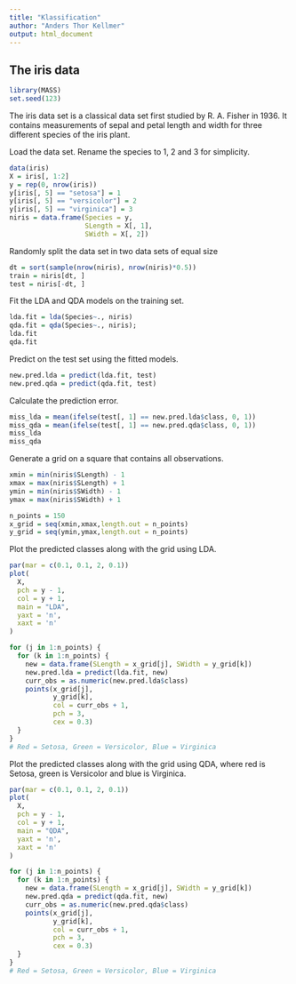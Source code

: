 ```yaml
---
title: "Klassification"
author: "Anders Thor Kellmer"
output: html_document
---
```


## The iris  data
```r
library(MASS)
set.seed(123)
```

The iris data set is a classical data set first studied by R. A. Fisher in 1936. It contains measurements of sepal and petal length and width for three different species of the iris plant.

Load the data set. Rename the species to 1, 2 and 3 for simplicity.

```r
data(iris)
X = iris[, 1:2]
y = rep(0, nrow(iris)) 
y[iris[, 5] == "setosa"] = 1
y[iris[, 5] == "versicolor"] = 2
y[iris[, 5] == "virginica"] = 3
niris = data.frame(Species = y,
                   SLength = X[, 1],
                   SWidth = X[, 2])
```

Randomly split the data set in two data sets of equal size

```r
dt = sort(sample(nrow(niris), nrow(niris)*0.5))
train = niris[dt, ]
test = niris[-dt, ]
```

Fit the LDA and QDA models on the training set.

```r
lda.fit = lda(Species~., niris)
qda.fit = qda(Species~., niris);
lda.fit
qda.fit
```

Predict on the test set using the fitted models.

```r
new.pred.lda = predict(lda.fit, test)
new.pred.qda = predict(qda.fit, test)
```

Calculate the prediction error.

```r
miss_lda = mean(ifelse(test[, 1] == new.pred.lda$class, 0, 1))
miss_qda = mean(ifelse(test[, 1] == new.pred.qda$class, 0, 1))
miss_lda
miss_qda
```

Generate a grid on a square that contains all observations.

```r
xmin = min(niris$SLength) - 1
xmax = max(niris$SLength) + 1
ymin = min(niris$SWidth) - 1
ymax = max(niris$SWidth) + 1

n_points = 150     
x_grid = seq(xmin,xmax,length.out = n_points) 
y_grid = seq(ymin,ymax,length.out = n_points) 
```

Plot the predicted classes along with the grid using LDA.
```r
par(mar = c(0.1, 0.1, 2, 0.1))
plot(
  X,
  pch = y - 1,
  col = y + 1,
  main = "LDA",
  yaxt = 'n',
  xaxt = 'n'
)

for (j in 1:n_points) {
  for (k in 1:n_points) {
    new = data.frame(SLength = x_grid[j], SWidth = y_grid[k])
    new.pred.lda = predict(lda.fit, new)
    curr_obs = as.numeric(new.pred.lda$class)
    points(x_grid[j],
           y_grid[k],
           col = curr_obs + 1,
           pch = 3,
           cex = 0.3)
  }
}
# Red = Setosa, Green = Versicolor, Blue = Virginica
```

Plot the predicted classes along with the grid using QDA, where red is Setosa, green is Versicolor and blue is Virginica. 

```r
par(mar = c(0.1, 0.1, 2, 0.1))
plot(
  X,
  pch = y - 1,
  col = y + 1,
  main = "QDA",
  yaxt = 'n',
  xaxt = 'n'
)

for (j in 1:n_points) {
  for (k in 1:n_points) {
    new = data.frame(SLength = x_grid[j], SWidth = y_grid[k])
    new.pred.qda = predict(qda.fit, new)
    curr_obs = as.numeric(new.pred.qda$class)
    points(x_grid[j],
           y_grid[k],
           col = curr_obs + 1,
           pch = 3,
           cex = 0.3)
  }
}
# Red = Setosa, Green = Versicolor, Blue = Virginica
```

